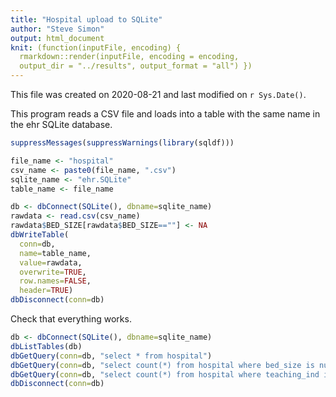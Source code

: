 ```yaml
---
title: "Hospital upload to SQLite"
author: "Steve Simon"
output: html_document
knit: (function(inputFile, encoding) {
  rmarkdown::render(inputFile, encoding = encoding,
  output_dir = "../results", output_format = "all") })  
---
```


This file was created on 2020-08-21 and last modified on `r Sys.Date()`.

This program reads a CSV file and loads into a table with the same name in the ehr SQLite database.

```r
suppressMessages(suppressWarnings(library(sqldf)))
```

```r
file_name <- "hospital"
csv_name <- paste0(file_name, ".csv")
sqlite_name <- "ehr.SQLite"
table_name <- file_name

db <- dbConnect(SQLite(), dbname=sqlite_name)
rawdata <- read.csv(csv_name)
rawdata$BED_SIZE[rawdata$BED_SIZE==""] <- NA
dbWriteTable(
  conn=db, 
  name=table_name, 
  value=rawdata,
  overwrite=TRUE, 
  row.names=FALSE, 
  header=TRUE)
dbDisconnect(conn=db)
```

Check that everything works.

```r
db <- dbConnect(SQLite(), dbname=sqlite_name)
dbListTables(db)
dbGetQuery(conn=db, "select * from hospital")
dbGetQuery(conn=db, "select count(*) from hospital where bed_size is null")
dbGetQuery(conn=db, "select count(*) from hospital where teaching_ind is null")
dbDisconnect(conn=db)
```